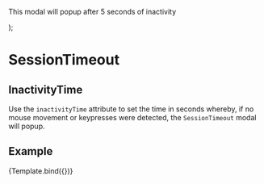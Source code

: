 

<Meta
  title="Components/SessionTimeout/InactivityTime"
  component={SessionTimeout}
/>

  <span>
    <p>This modal will popup after 5 seconds of inactivity</p>
    <SessionTimeout {...args} />
  </span>
);

# SessionTimeout

## InactivityTime

Use the `inactivityTime` attribute to set the time in seconds whereby, if no mouse movement or keypresses were detected,
the `SessionTimeout` modal will popup.

## Example

<Canvas>
  <Story name="InactivityTime" args={{ inactivityTime: 5 }}>
    {Template.bind({})}
  </Story>
</Canvas>

